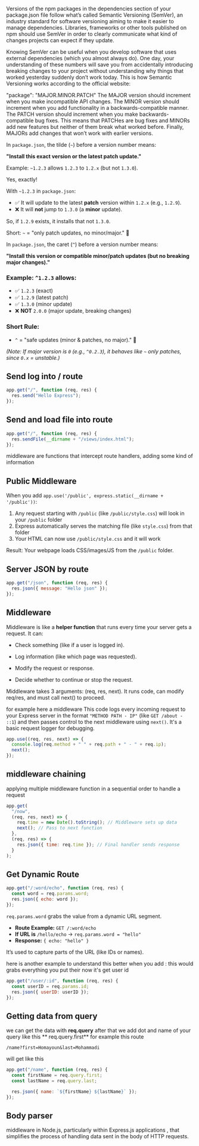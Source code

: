 Versions of the npm packages in the dependencies section of your package.json file follow what’s called Semantic Versioning (SemVer), an industry standard for software versioning aiming to make it easier to manage dependencies. Libraries, frameworks or other tools published on npm should use SemVer in order to clearly communicate what kind of changes projects can expect if they update.

Knowing SemVer can be useful when you develop software that uses external dependencies (which you almost always do). One day, your understanding of these numbers will save you from accidentally introducing breaking changes to your project without understanding why things that worked yesterday suddenly don’t work today. This is how Semantic Versioning works according to the official website:

"package": "MAJOR.MINOR.PATCH"
The MAJOR version should increment when you make incompatible API changes. The MINOR version should increment when you add functionality in a backwards-compatible manner. The PATCH version should increment when you make backwards-compatible bug fixes. This means that PATCHes are bug fixes and MINORs add new features but neither of them break what worked before. Finally, MAJORs add changes that won’t work with earlier versions.

In `package.json`, the tilde (`~`) before a version number means:

**"Install this exact version or the latest patch update."**

Example: `~1.2.3` allows `1.2.3` to `1.2.x` (but not `1.3.0`).

Yes, exactly!

With `~1.2.3` in `package.json`:

- ✅ It will update to the latest **patch** version within `1.2.x` (e.g., `1.2.9`).
- ❌ It will **not** jump to `1.3.0` (a **minor** update).

So, if `1.2.9` exists, it installs that not `1.3.0`.

Short: `~` = "only patch updates, no minor/major." 🔄

In `package.json`, the caret (`^`) before a version number means:

**"Install this version or compatible minor/patch updates (but no breaking major changes)."**

### Example: `^1.2.3` allows:

- ✅ `1.2.3` (exact)
- ✅ `1.2.9` (latest patch)
- ✅ `1.3.0` (minor update)
- ❌ **NOT** `2.0.0` (major update, breaking changes)

### Short Rule:

- `^` = "safe updates (minor & patches, no major)." 🚦

_(Note: If major version is `0` (e.g., `^0.2.3`), it behaves like `~` only patches, since `0.x` = unstable.)_

## Send log into / route

```javascript
app.get("/", function (req, res) {
  res.send("Hello Express");
});
```

## Send and load file into route

```javascript
app.get("/", function (req, res) {
  res.sendFile(__dirname + "/views/index.html");
});
```

middleware are functions that intercept route handlers, adding some kind of information

## Public Middleware

When you add `app.use('/public', express.static(__dirname + '/public'))`:

1. Any request starting with `/public` (like `/public/style.css`) will look in your `/public` folder
2. Express automatically serves the matching file (like `style.css`) from that folder
3. Your HTML can now use `/public/style.css` and it will work

Result: Your webpage loads CSS/images/JS from the `/public` folder.

## Server JSON by route

```javascript
app.get("/json", function (req, res) {
  res.json({ message: "Hello json" });
});
```

## Middleware

Middleware is like a **helper function** that runs every time your server gets a request. It can:

- Check something (like if a user is logged in).

- Log information (like which page was requested).

- Modify the request or response.

- Decide whether to continue or stop the request.

Middleware takes 3 arguments: (req, res, next).
It runs code, can modify req/res, and must call next() to proceed.

for example here a middleware
This code logs every incoming request to your Express server in the format `"METHOD PATH - IP"` (like `GET /about - ::1`) and then passes control to the next middleware using `next()`. It's a basic request logger for debugging.

```javascript
app.use((req, res, next) => {
  console.log(req.method + " " + req.path + " - " + req.ip);
  next();
});
```

## middleware chaining

applying multiple middleware function in a sequential order to handle a request

```javascript
app.get(
  "/now",
  (req, res, next) => {
    req.time = new Date().toString(); // Middleware sets up data
    next(); // Pass to next function
  },
  (req, res) => {
    res.json({ time: req.time }); // Final handler sends response
  }
);
```

## Get Dynamic Route

```javascript
app.get("/:word/echo", function (req, res) {
  const word = req.params.word;
  res.json({ echo: word });
});
```

`req.params.word` grabs the value from a dynamic URL segment.

- **Route Example:** `GET /:word/echo`
- **If URL is** `/hello/echo` → `req.params.word = "hello"`
- **Response:** `{ echo: "hello" }`

It’s used to capture parts of the URL (like IDs or names).

here is another example to understand this better when you add : this
would grabs everything you put their now it's get user id

```javascript
app.get("/user/:id", function (req, res) {
  const userID = req.params.id;
  res.json({ userID: userID });
});
```

## Getting data from query

we can get the data with **req.query** after that we add dot and name of your query like this **
req.query.first**
for example this route

```
/name?first=Homayoun&last=Mohammadi
```

will get like this

```javascript
app.get("/name", function (req, res) {
  const firstName = req.query.first;
  const lastName = req.query.last;

  res.json({ name: `${firstName} ${lastName}` });
});
```

## Body parser 
middleware in Node.js, particularly within Express.js applications , that simplifies 
the process of handling data sent in the body of HTTP requests.

